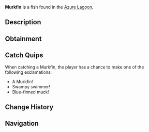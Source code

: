 {{FishInfobox
|image          = Murkfin.png
|rarity         = Common
|sea            = Second Sea
|location       = [[Azure Lagoon]]
|sublocation    = 
|sources        = Fishing Rod
|radar_location = 
|prog_speed     = -20
|xp             = 25
|weather        = Foggy
|time           = Day
|season         = Autumn
|bait           = Worm
|base_weight    = 45
|base_value     = 45
|weight_range   = 27
|base_chance    = 120
|base_resil     = 55
}}
'''Murkfin''' is a {{Rarity|Common}} fish found in the [[Azure Lagoon]].

== Description ==
{{Description|A swamp-colored fish with blue fins, lurking in murky shallows.|Bestiary Entry}}

== Obtainment ==
{{Description|It thrives where the sun barely pierces the mire.|Bestiary Hint}}
{{Fish Availability|
Azure Lagoon
|top_rods      = 
Free Spirit Rod\382944.59\0;
Azure Of Lagoon\313906.13\31046.92;
Leviathan's Fang Rod\310611.11\29821.39;
Trident Rod\309968.6\32871.34;
Blazebringer Rod\303847.97\30496.47;
Plastic Rod\287066.2\26782.72;
Fischer's Rod\285181\26942.05;
Candy Cane Rod\282132.56\26150.16;
Nocturnal Rod\130758.87\141146.43;
Firefly Rod\293351.17\38375.56;
Resourceful Rod\297261.23\37564.95;
Great Dreamer Rod\299884.7\37442.02;
Brick Built Rod\251075.82\35714.62;
Lucky Rod\235366.06\30091.07;
Verdant Shear Rod\295875.68\35347.06;
No-Life Rod\246974.48\23390.35;
Ethereal Prism Rod\239922.26\22326.2;
Seraphic Rod\237066.07\28321.32;
Rod Of The Exalted One\227834.37\21209.52;
Rod Of The Forgotten Fang\225711.44\26286.01;
Challenger's Rod\221707.16\21961.19;
Rod Of The Depths\219364.08\23711.49;
Depthseeker Rod\218298.08\21461.01;
Steady Rod\214417.99\20101.56;
Avalanche Rod\214161.68\21079.19;
Volcanic Rod\212383.49\20723.35;
Zeus Rod\211096.32\20631.42
|recommended   = Free Spirit Rod
}}

== Catch Quips ==
When catching a Murkfin, the player has a chance to make one of the following exclamations:
* A Murkfin!
* Swampy swimmer!
* Blue-finned muck!

== Change History ==
{{Change History|{{subst:Current Version}}}}

== Navigation ==
{{Fish Navbox|Azure Lagoon}}